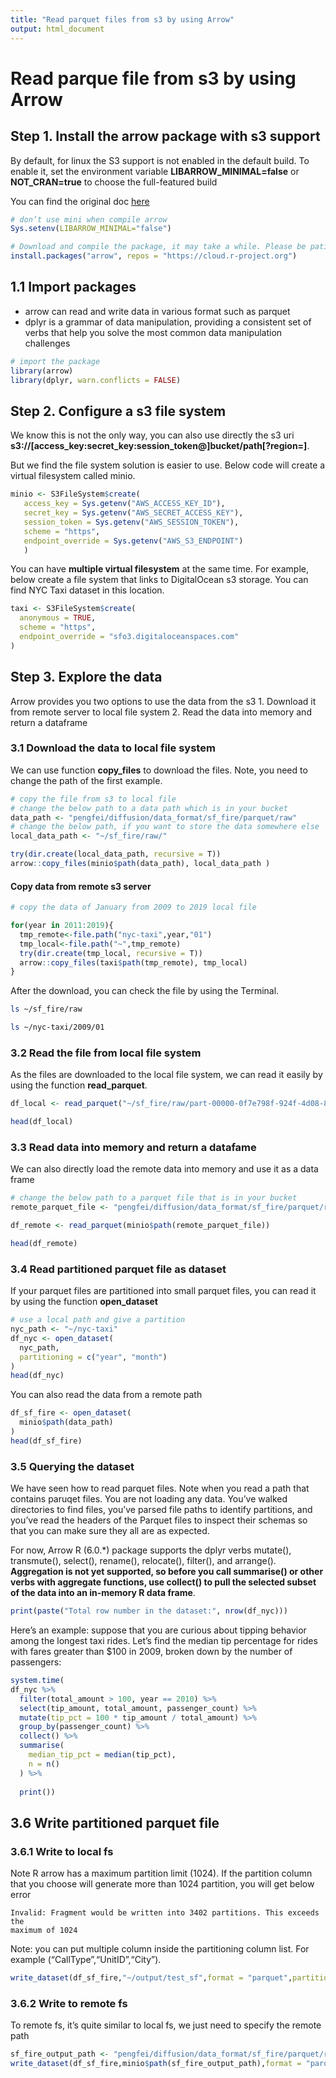 ```yaml
---
title: "Read parquet files from s3 by using Arrow"
output: html_document
---
```


# Read parque file from s3 by using Arrow 

## Step 1. Install the arrow package with s3 support

By default, for linux the S3 support is not enabled in the default build. 
To enable it, set the environment variable **LIBARROW_MINIMAL=false** or 
**NOT_CRAN=true** to choose the full-featured build

You can find the original doc [here](https://arrow.apache.org/docs/r/articles/install.html)

```r
# don’t use mini when compile arrow
Sys.setenv(LIBARROW_MINIMAL="false")

# Download and compile the package, it may take a while. Please be patient
install.packages("arrow", repos = "https://cloud.r-project.org")


```

## 1.1 Import packages

- arrow can read and write data in various format such as parquet
- dplyr is a grammar of data manipulation, providing a consistent set of 
  verbs that help you solve the most common data manipulation challenges
```r
# import the package
library(arrow)
library(dplyr, warn.conflicts = FALSE)
```

## Step 2. Configure a s3 file system

We know this is not the only way, you can also use directly the s3 uri **s3://[access_key:secret_key:session_token@]bucket/path[?region=]**.

But we find the file system solution is easier to use. Below code will create
a virtual filesystem called minio.  

```r
minio <- S3FileSystem$create(
   access_key = Sys.getenv("AWS_ACCESS_KEY_ID"),
   secret_key = Sys.getenv("AWS_SECRET_ACCESS_KEY"),
   session_token = Sys.getenv("AWS_SESSION_TOKEN"),
   scheme = "https",
   endpoint_override = Sys.getenv("AWS_S3_ENDPOINT")
   )
```

You can have **multiple virtual filesystem** at the same time. For example, 
below create a file system that links to DigitalOcean s3 storage. You can find 
NYC Taxi dataset in this location.

```r

taxi <- S3FileSystem$create(
  anonymous = TRUE,
  scheme = "https",
  endpoint_override = "sfo3.digitaloceanspaces.com"
)


```

## Step 3. Explore the data

Arrow provides you two options to use the data from the s3
1. Download it from remote server to local file system
2. Read the data into memory and return a dataframe

### 3.1 Download the data to local file system

We can use function **copy_files** to download the files. Note, you need to 
change the path of the first example. 


```r

# copy the file from s3 to local file
# change the below path to a data path which is in your bucket 
data_path <- "pengfei/diffusion/data_format/sf_fire/parquet/raw"
# change the below path, if you want to store the data somewhere else
local_data_path <- "~/sf_fire/raw/"

try(dir.create(local_data_path, recursive = T))
arrow::copy_files(minio$path(data_path), local_data_path )

```

#### Copy data from remote s3 server 
```r
# copy the data of January from 2009 to 2019 local file

for(year in 2011:2019){
  tmp_remote<-file.path("nyc-taxi",year,"01")
  tmp_local<-file.path("~",tmp_remote)
  try(dir.create(tmp_local, recursive = T))
  arrow::copy_files(taxi$path(tmp_remote), tmp_local)
}


```




After the download, you can check the file by using the Terminal.

```bash
ls ~/sf_fire/raw

ls ~/nyc-taxi/2009/01
```

### 3.2 Read the file from local file system

As the files are downloaded to the local file system, we can read it 
easily by using the function **read_parquet**.

```r

df_local <- read_parquet("~/sf_fire/raw/part-00000-0f7e798f-924f-4d08-8196-73fd17a47c4e-c000.gz.parquet")

head(df_local)

```

### 3.3 Read data into memory and return a datafame 

We can also directly load the remote data into memory and use it as a data frame

```r
# change the below path to a parquet file that is in your bucket
remote_parquet_file <- "pengfei/diffusion/data_format/sf_fire/parquet/raw/part-00000-0f7e798f-924f-4d08-8196-73fd17a47c4e-c000.gz.parquet"

df_remote <- read_parquet(minio$path(remote_parquet_file))

head(df_remote)

```

### 3.4 Read partitioned parquet file as dataset

If your parquet files are partitioned into small parquet files, you can read
it by using the function **open_dataset**

```r

# use a local path and give a partition
nyc_path <- "~/nyc-taxi"
df_nyc <- open_dataset(
  nyc_path,
  partitioning = c("year", "month")
)
head(df_nyc)
```
You can also read the data from a remote path

```r
df_sf_fire <- open_dataset(
  minio$path(data_path)
)
head(df_sf_fire)
```

### 3.5 Querying the dataset

We have seen how to read parquet files. Note when you read a path that contains 
paruqet files. You are not loading any data. You’ve walked directories to 
find files, you’ve parsed file paths to identify partitions, and you’ve read 
the headers of the Parquet files to inspect their schemas so that you can make 
sure they all are as expected.

For now, Arrow R (6.0.*) package supports the dplyr verbs mutate(), transmute(), 
select(), rename(), relocate(), filter(), and arrange(). **Aggregation is not 
yet supported, so before you call summarise() or other verbs with aggregate 
functions, use collect() to pull the selected subset of the data into an 
in-memory R data frame**.

```r
print(paste("Total row number in the dataset:", nrow(df_nyc)))
```

Here’s an example: suppose that you are curious about tipping behavior among 
the longest taxi rides. Let’s find the median tip percentage for rides with 
fares greater than $100 in 2009, broken down by the number of passengers:

```r
system.time(
df_nyc %>%
  filter(total_amount > 100, year == 2010) %>%
  select(tip_amount, total_amount, passenger_count) %>%
  mutate(tip_pct = 100 * tip_amount / total_amount) %>%
  group_by(passenger_count) %>%
  collect() %>%
  summarise(
    median_tip_pct = median(tip_pct),
    n = n()
  ) %>%
  
  print())
```


## 3.6 Write partitioned parquet file


### 3.6.1 Write to local fs

Note R arrow has a maximum partition limit (1024). If the partition column
that you choose will generate more than 1024 partition, you will get below
error
```text
Invalid: Fragment would be written into 3402 partitions. This exceeds the 
maximum of 1024
```

Note: you can put multiple column inside the partitioning column list.
For example ("CallType","UnitID","City"). 

```r
write_dataset(df_sf_fire,"~/output/test_sf",format = "parquet",partitioning = c("CallType"),hive_style = TRUE)
```
### 3.6.2 Write to remote fs

To remote fs, it's quite similar to local fs, we just need to specify the 
remote path

```r
sf_fire_output_path <- "pengfei/diffusion/data_format/sf_fire/parquet/r_arrow/partitioned_parquet"
write_dataset(df_sf_fire,minio$path(sf_fire_output_path),format = "parquet",partitioning = c("CallType"),hive_style = TRUE)
```



